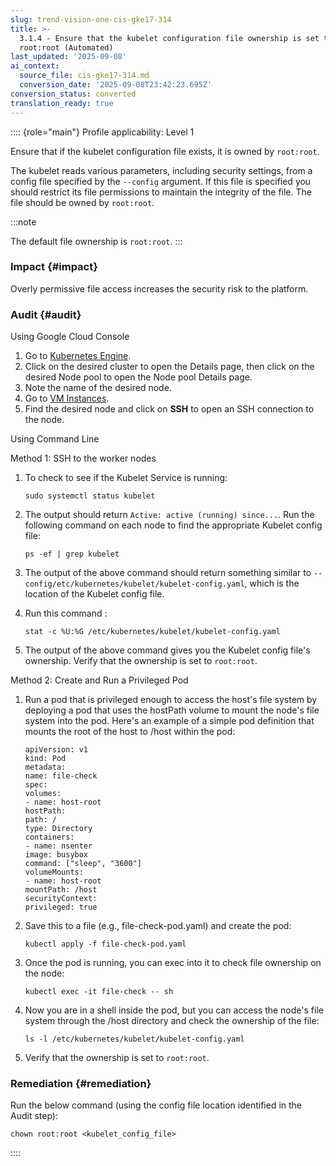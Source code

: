 ```yaml
---
slug: trend-vision-one-cis-gke17-314
title: >-
  3.1.4 - Ensure that the kubelet configuration file ownership is set to -
  root:root (Automated)
last_updated: '2025-09-08'
ai_context:
  source_file: cis-gke17-314.md
  conversion_date: '2025-09-08T23:42:23.695Z'
conversion_status: converted
translation_ready: true
---
```


:::: {role="main"}
Profile applicability: Level 1

Ensure that if the kubelet configuration file exists, it is owned by `root:root`.

The kubelet reads various parameters, including security settings, from a config file specified by the `--config` argument. If this file is specified you should restrict its file permissions to maintain the integrity of the file. The file should be owned by `root:root`.

:::note

The default file ownership is `root:root`.
:::

### Impact {#impact}

Overly permissive file access increases the security risk to the platform.

### Audit {#audit}

Using Google Cloud Console

1.  Go to [Kubernetes Engine](https://console.cloud.google.com/kubernetes/list).
2.  Click on the desired cluster to open the Details page, then click on the desired Node pool to open the Node pool Details page.
3.  Note the name of the desired node.
4.  Go to [VM Instances](https://console.cloud.google.com/compute/instances).
5.  Find the desired node and click on **SSH** to open an SSH connection to the node.

Using Command Line

Method 1: SSH to the worker nodes

1.  To check to see if the Kubelet Service is running:

    ``` codeblock
    sudo systemctl status kubelet
    ```

2.  The output should return `Active: active (running) since...`. Run the following command on each node to find the appropriate Kubelet config file:

    ``` codeblock
    ps -ef | grep kubelet
    ```

3.  The output of the above command should return something similar to `--config/etc/kubernetes/kubelet/kubelet-config.yaml`, which is the location of the Kubelet config file.

4.  Run this command :

    ``` codeblock
    stat -c %U:%G /etc/kubernetes/kubelet/kubelet-config.yaml
    ```

5.  The output of the above command gives you the Kubelet config file's ownership. Verify that the ownership is set to `root:root`.

Method 2: Create and Run a Privileged Pod

1.  Run a pod that is privileged enough to access the host's file system by deploying a pod that uses the hostPath volume to mount the node's file system into the pod. Here's an example of a simple pod definition that mounts the root of the host to /host within the pod:

    ``` codeblock
    apiVersion: v1
    kind: Pod
    metadata:
    name: file-check
    spec:
    volumes:
    - name: host-root
    hostPath:
    path: /
    type: Directory
    containers:
    - name: nsenter
    image: busybox
    command: ["sleep", "3600"]
    volumeMounts:
    - name: host-root
    mountPath: /host
    securityContext:
    privileged: true
    ```

2.  Save this to a file (e.g., file-check-pod.yaml) and create the pod:

    ``` codeblock
    kubectl apply -f file-check-pod.yaml
    ```

3.  Once the pod is running, you can exec into it to check file ownership on the node:

    ``` codeblock
    kubectl exec -it file-check -- sh
    ```

4.  Now you are in a shell inside the pod, but you can access the node's file system through the /host directory and check the ownership of the file:

    ``` codeblock
    ls -l /etc/kubernetes/kubelet/kubelet-config.yaml
    ```

5.  Verify that the ownership is set to `root:root`.

### Remediation {#remediation}

Run the below command (using the config file location identified in the Audit step):

``` codeblock
chown root:root <kubelet_config_file>
```
::::
